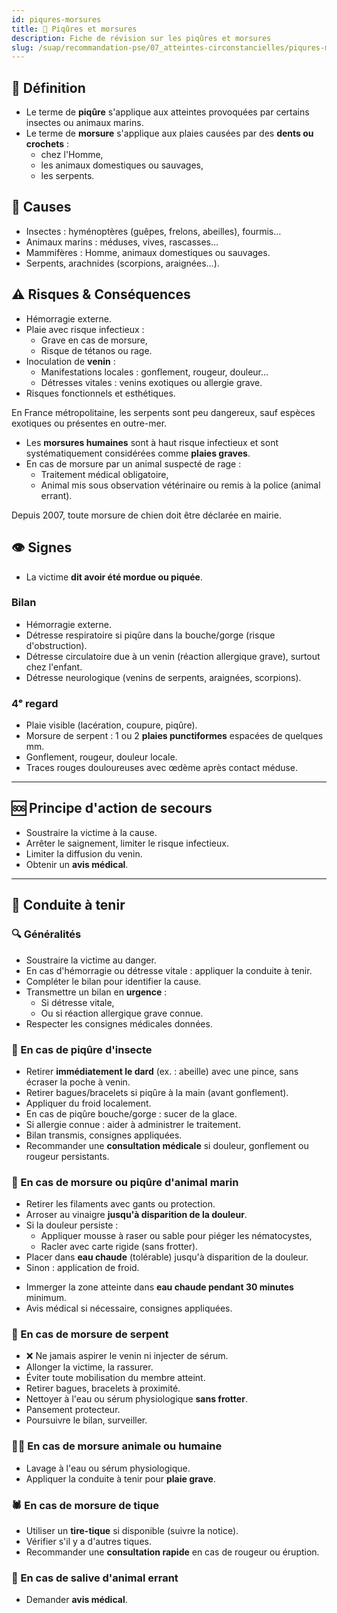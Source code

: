 ---
id: piqures-morsures
title: 🐝 Piqûres et morsures
description: Fiche de révision sur les piqûres et morsures
slug: /suap/recommandation-pse/07_atteintes-circonstancielles/piqures-morsures
---


## 🧠 Définition

- Le terme de **piqûre** s'applique aux atteintes provoquées par certains insectes ou animaux marins.
- Le terme de **morsure** s'applique aux plaies causées par des **dents ou crochets** :
  - chez l'Homme,
  - les animaux domestiques ou sauvages,
  - les serpents.

## 📌 Causes

- Insectes : hyménoptères (guêpes, frelons, abeilles), fourmis…
- Animaux marins : méduses, vives, rascasses…
- Mammifères : Homme, animaux domestiques ou sauvages.
- Serpents, arachnides (scorpions, araignées…).

## ⚠️ Risques & Conséquences

- Hémorragie externe.
- Plaie avec risque infectieux :
  - Grave en cas de morsure,
  - Risque de tétanos ou rage.
- Inoculation de **venin** :
  - Manifestations locales : gonflement, rougeur, douleur…
  - Détresses vitales : venins exotiques ou allergie grave.
- Risques fonctionnels et esthétiques.

<Admonition type="note">
En France métropolitaine, les serpents sont peu dangereux, sauf espèces exotiques ou présentes en outre-mer.
</Admonition>

- Les **morsures humaines** sont à haut risque infectieux et sont systématiquement considérées comme **plaies graves**.
- En cas de morsure par un animal suspecté de rage :
  - Traitement médical obligatoire,
  - Animal mis sous observation vétérinaire ou remis à la police (animal errant).

<Admonition type="tip">
Depuis 2007, toute morsure de chien doit être déclarée en mairie.
</Admonition>

## 👁️ Signes

- La victime **dit avoir été mordue ou piquée**.

### Bilan

- Hémorragie externe.
- Détresse respiratoire si piqûre dans la bouche/gorge (risque d'obstruction).
- Détresse circulatoire due à un venin (réaction allergique grave), surtout chez l'enfant.
- Détresse neurologique (venins de serpents, araignées, scorpions).

### 4ᵉ regard

- Plaie visible (lacération, coupure, piqûre).
- Morsure de serpent : 1 ou 2 **plaies punctiformes** espacées de quelques mm.
- Gonflement, rougeur, douleur locale.
- Traces rouges douloureuses avec œdème après contact méduse.

---

## 🆘 Principe d'action de secours

- Soustraire la victime à la cause.
- Arrêter le saignement, limiter le risque infectieux.
- Limiter la diffusion du venin.
- Obtenir un **avis médical**.

---

## 🛟 Conduite à tenir

### 🔍 Généralités

- Soustraire la victime au danger.
- En cas d'hémorragie ou détresse vitale : appliquer la conduite à tenir.
- Compléter le bilan pour identifier la cause.
- Transmettre un bilan en **urgence** :
  - Si détresse vitale,
  - Ou si réaction allergique grave connue.
- Respecter les consignes médicales données.

### 🐝 En cas de piqûre d'insecte

- Retirer **immédiatement le dard** (ex. : abeille) avec une pince, sans écraser la poche à venin.
- Retirer bagues/bracelets si piqûre à la main (avant gonflement).
- Appliquer du froid localement.
- En cas de piqûre bouche/gorge : sucer de la glace.
- Si allergie connue : aider à administrer le traitement.
- Bilan transmis, consignes appliquées.
- Recommander une **consultation médicale** si douleur, gonflement ou rougeur persistants.

### 🌊 En cas de morsure ou piqûre d'animal marin

<Tabs>
<TabItem value="méduse" label="Méduse">

- Retirer les filaments avec gants ou protection.
- Arroser au vinaigre **jusqu'à disparition de la douleur**.
- Si la douleur persiste :
  - Appliquer mousse à raser ou sable pour piéger les nématocystes,
  - Racler avec carte rigide (sans frotter).
- Placer dans **eau chaude** (tolérable) jusqu'à disparition de la douleur.
- Sinon : application de froid.

</TabItem>
<TabItem value="autres" label="Vives, rascasses, etc.">

- Immerger la zone atteinte dans **eau chaude pendant 30 minutes** minimum.
- Avis médical si nécessaire, consignes appliquées.

</TabItem>
</Tabs>

### 🐍 En cas de morsure de serpent

- ❌ Ne jamais aspirer le venin ni injecter de sérum.
- Allonger la victime, la rassurer.
- Éviter toute mobilisation du membre atteint.
- Retirer bagues, bracelets à proximité.
- Nettoyer à l'eau ou sérum physiologique **sans frotter**.
- Pansement protecteur.
- Poursuivre le bilan, surveiller.

### 🧑‍🦰 En cas de morsure animale ou humaine

- Lavage à l'eau ou sérum physiologique.
- Appliquer la conduite à tenir pour **plaie grave**.

### 🕷️ En cas de morsure de tique

- Utiliser un **tire-tique** si disponible (suivre la notice).
- Vérifier s'il y a d'autres tiques.
- Recommander une **consultation rapide** en cas de rougeur ou éruption.

### 🧼 En cas de salive d'animal errant

- Demander **avis médical**.
